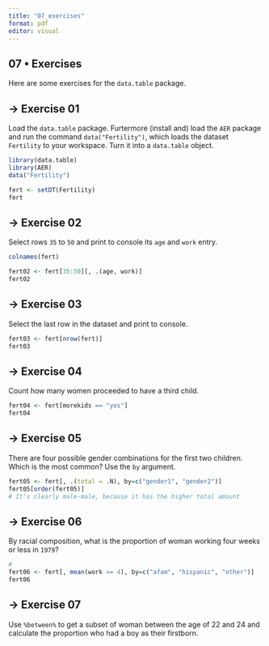 ```yaml
---
title: "07_exercises"
format: pdf
editor: visual
---
```


## 07 • Exercises

Here are some exercises for the `data.table` package.

## → Exercise 01

Load the `data.table` package. Furtermore (install and) load the `AER` package and run the command `data("Fertility")`, which loads the dataset `Fertility` to your workspace. Turn it into a `data.table` object.

```r
library(data.table)
library(AER)
data("Fertility")

fert <- setDT(Fertility)
fert
```

## → Exercise 02

Select rows `35` to `50` and print to console its `age` and `work` entry.

```r
colnames(fert)

fert02 <- fert[35:50][, .(age, work)]
fert02
```

## → Exercise 03

Select the last row in the dataset and print to console.

```r
fert03 <- fert[nrow(fert)]
fert03
```

## → Exercise 04

Count how many women proceeded to have a third child.

```r
fert04 <- fert[morekids == "yes"]
fert04
```

## → Exercise 05

There are four possible gender combinations for the first two children. Which is the most common? Use the `by` argument.

```r
fert05 <- fert[, .(total = .N), by=c("gender1", "gender2")]
fert05[order(fert05)]
# It's clearly male-male, because it has the higher total amount
```

## → Exercise 06

By racial composition, what is the proportion of woman working four weeks or less in `1979`?

```r
#               
fert06 <- fert[, mean(work >= 4), by=c("afam", "hispanic", "other")]
fert06
```

## → Exercise 07

Use `%between%` to get a subset of woman between the age of 22 and 24 and calculate the proportion who had a boy as their firstborn.
